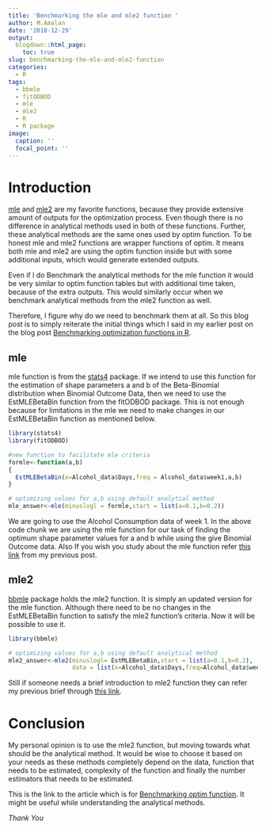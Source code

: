 ```yaml
---
title: 'Benchmarking the mle and mle2 function '
author: M.Amalan
date: '2018-12-29'
output: 
  blogdown::html_page:
    toc: true
slug: benchmarking-the-mle-and-mle2-function
categories:
  - R
tags:
  - bbmle
  - fitODBOD
  - mle
  - mle2
  - R
  - R package
image:
  caption: ''
  focal_point: ''
---
```


# Introduction

[mle](https://www.rdocumentation.org/packages/stats4/versions/3.5.1/topics/mle) and [mle2](https://www.rdocumentation.org/packages/bbmle/versions/1.0.20/topics/mle2) 
are my favorite functions, because they provide extensive amount of outputs
for the optimization process. Even though there is no difference in analytical methods 
used in both of these functions. Further, these analytical methods are the same ones used
by optim function. To be honest mle and mle2 functions are wrapper functions of optim. It means
both mle and mle2 are using the optim function inside but with some additional inputs, which
would generate extended outputs.

Even if I do Benchmark the analytical methods for the mle function it would be very similar to
optim function tables but with additional time taken, because of the extra outputs. This would 
similarly occur when we benchmark analytical methods from the mle2 function as well. 

Therefore, I figure why do we need to benchmark them at all. So this blog post is to 
simply reiterate the initial things which I said in my earlier post on the blog post
[Benchmarking optimization functions in R](https://amalan-con-stat.netlify.com/post/fitodbod_1/benchmarking-maximum-liklihood-functions-from-r/).

## mle

mle function is from the [stats4](https://stat.ethz.ch/R-manual/R-devel/library/stats4/html/00Index.html) 
package. If we intend to use this function for
the estimation of shape parameters a and b of the Beta-Binomial distribution when
Binomial Outcome Data, then we need to use the EstMLEBetaBin function from the fitODBOD
package. This is not enough because for limitations in the mle we need to make changes 
in our EstMLEBetaBin function as mentioned below. 

```r
library(stats4)
library(fitODBOD)

#new function to facilitate mle criteria 
formle<-function(a,b)
{
  EstMLEBetaBin(x=Alcohol_data$Days,freq = Alcohol_data$week1,a,b)
}

# optimizing values for a,b using default analytial method
mle_answer<-mle(minuslogl = formle,start = list(a=0.1,b=0.2))
```

We are going to use the Alcohol Consumption data of week 1. In the above code
chunk we are using the mle function for our task of finding the optimum shape parameter
values for a and b while using the give Binomial Outcome data. Also If you wish you
study about the mle function refer [this link](https://amalan-con-stat.netlify.com/post/fitodbod_1/benchmarking-maximum-liklihood-functions-from-r/#mle-function) 
from my previous post.

## mle2

[bbmle](https://cran.r-project.org/web/packages/bbmle/index.html) 
package holds the mle2 function. It is simply an updated version for the mle function. 
Although there need to be no changes in the EstMLEBetaBin function to satisfy the mle2 
function's criteria. Now it will be possible to use it. 

```r
library(bbmle)

# optimizing values for a,b using default analytical method
mle2_answer<-mle2(minuslogl= EstMLEBetaBin,start = list(a=0.1,b=0.2),
                  data = list(x=Alcohol_data$Days,freq=Alcohol_data$week1))
```


Still if someone needs a brief introduction to mle2 function they can refer my
previous brief through [this link](https://amalan-con-stat.netlify.com/post/fitodbod_1/benchmarking-maximum-liklihood-functions-from-r/#mle2-function).

# Conclusion

My personal opinion is to use the mle2 function, but moving towards what should be the analytical
method. It would be wise to choose it based on your needs as these methods completely depend on 
the data, function that needs to be estimated, complexity of the function and finally the number
estimators that needs to be estimated. 

This is the link to the article which is for 
[Benchmarking optim function](https://amalan-con-stat.netlify.com/post/optim/optim-estimating-the-shape-parameters-of-beta-binomial-distribution/).
It might be useful while understanding the analytical methods.

*Thank You*